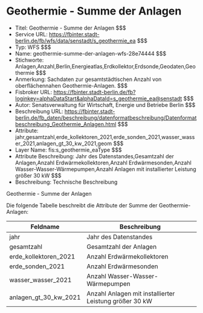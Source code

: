 # Geothermie - Summe der Anlagen
- Titel: Geothermie - Summe der Anlagen $$$
- Service URL: https://fbinter.stadt-berlin.de/fb/wfs/data/senstadt/s_geothermie_ea $$$
- Typ: WFS $$$
- Name: geothermie-summe-der-anlagen-wfs-28e74444 $$$
- Stichworte: Anlagen,Anzahl,Berlin,Energieatlas,Erdkollektor,Erdsonde,Geodaten,Geothermie $$$
- Anmerkung: Sachdaten zur gesamtstädtischen Anzahl von oberflächennahen Geothermie-Anlagen. $$$
- Fisbroker URL: https://fbinter.stadt-berlin.de/fb?loginkey=alphaDataStart&alphaDataId=s_geothermie_ea@senstadt $$$
- Autor: Senatsverwaltung für Wirtschaft, Energie und Betriebe Berlin $$$
- Beschreibung URL: https://fbinter.stadt-berlin.de/fb_daten/beschreibung/datenformatbeschreibung/Datenformatbeschreibung_Geothermie_Anlagen.html $$$
- Attribute: jahr,gesamtzahl,erde_kollektoren_2021,erde_sonden_2021,wasser_wasser_2021,anlagen_gt_30_kw_2021,geom $$$
- Layer Name: fis:s_geothermie_eaType $$$
- Attribute Beschreibung: Jahr des Datenstandes,Gesamtzahl der Anlagen,Anzahl Erdwärmekollektoren,Anzahl Erdwärmesonden,Anzahl Wasser-Wasser-Wärmepumpen,Anzahl Anlagen mit installierter Leistung größer 30 kW $$$
- Beschreibung: Technische Beschreibung 

Geothermie - Summe der Anlagen

Die folgende Tabelle beschreibt die Attribute der Summe der Geothermie-Anlagen:

| **Feldname**              | **Beschreibung**                                       |
| ------------------------- | ------------------------------------------------------ |
| jahr                      | Jahr des Datenstandes                                  |
| gesamtzahl                | Gesamtzahl der Anlagen                                 |
| erde\_kollektoren\_2021   | Anzahl Erdwärmekollektoren                             |
| erde\_sonden\_2021        | Anzahl Erdwärmesonden                                  |
| wasser\_wasser\_2021      | Anzahl Wasser-Wasser-Wärmepumpen                       |
| anlagen\_gt\_30\_kw\_2021 | Anzahl Anlagen mit installierter Leistung größer 30 kW | $$$
